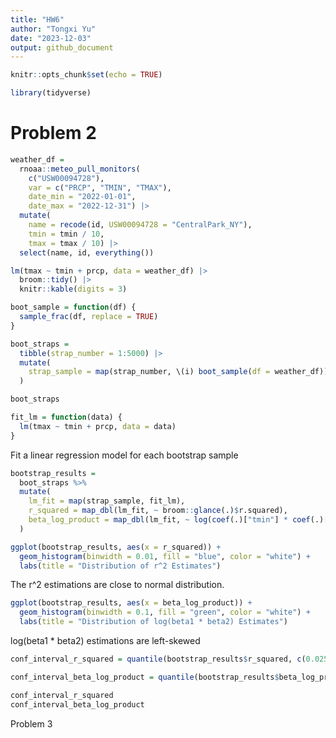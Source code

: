 ```yaml
---
title: "HW6"
author: "Tongxi Yu"
date: "2023-12-03"
output: github_document
---
```


```r
knitr::opts_chunk$set(echo = TRUE)
```

```r
library(tidyverse)
```
# Problem 2

```r
weather_df = 
  rnoaa::meteo_pull_monitors(
    c("USW00094728"),
    var = c("PRCP", "TMIN", "TMAX"), 
    date_min = "2022-01-01",
    date_max = "2022-12-31") |>
  mutate(
    name = recode(id, USW00094728 = "CentralPark_NY"),
    tmin = tmin / 10,
    tmax = tmax / 10) |>
  select(name, id, everything())
```
```r
lm(tmax ~ tmin + prcp, data = weather_df) |> 
  broom::tidy() |> 
  knitr::kable(digits = 3)
```
```r
boot_sample = function(df) {
  sample_frac(df, replace = TRUE)
}
```



```r
boot_straps = 
  tibble(strap_number = 1:5000) |> 
  mutate(
    strap_sample = map(strap_number, \(i) boot_sample(df = weather_df))
  )

boot_straps
```
```r
fit_lm = function(data) {
  lm(tmax ~ tmin + prcp, data = data)
}
```

Fit a linear regression model for each bootstrap sample

```r
bootstrap_results =
  boot_straps %>%
  mutate(
    lm_fit = map(strap_sample, fit_lm),
    r_squared = map_dbl(lm_fit, ~ broom::glance(.)$r.squared),
    beta_log_product = map_dbl(lm_fit, ~ log(coef(.)["tmin"] * coef(.)["prcp"]))
  )
```


```r
ggplot(bootstrap_results, aes(x = r_squared)) +
  geom_histogram(binwidth = 0.01, fill = "blue", color = "white") +
  labs(title = "Distribution of r^2 Estimates")
```
The r^2 estimations are close to normal distribution.
```r
ggplot(bootstrap_results, aes(x = beta_log_product)) +
  geom_histogram(binwidth = 0.1, fill = "green", color = "white") +
  labs(title = "Distribution of log(beta1 * beta2) Estimates")
```
log(beta1 * beta2) estimations are left-skewed
```r
conf_interval_r_squared = quantile(bootstrap_results$r_squared, c(0.025, 0.975))

conf_interval_beta_log_product = quantile(bootstrap_results$beta_log_product, c(0.025, 0.975), na.rm = TRUE)
```
```r
conf_interval_r_squared
conf_interval_beta_log_product
```

Problem 3

```r

```

